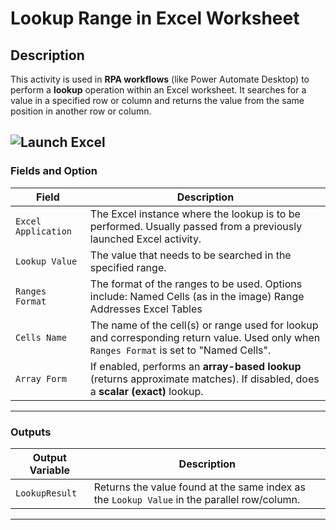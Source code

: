 # Lookup Range in Excel Worksheet

## Description
This activity is used in **RPA workflows** (like Power Automate Desktop) to perform a **lookup** operation within an Excel worksheet. It searches for a value in a specified row or column and returns the value from the same position in another row or column.

![Launch Excel](../../../assets/excel/lookup-range-in-excel-worksheet.png)  
---

### Fields and Option 

| **Field**            | **Description** |
|----------------------|------------------|
| `Excel Application`  | The Excel instance where the lookup is to be performed. Usually passed from a previously launched Excel activity. |
| `Lookup Value`       | The value that needs to be searched in the specified range. |
| `Ranges Format`      | The format of the ranges to be used. Options include: Named Cells (as in the image) Range Addresses Excel Tables |
| `Cells Name`         | The name of the cell(s) or range used for lookup and corresponding return value. Used only when `Ranges Format` is set to "Named Cells". |
| `Array Form`         | If enabled, performs an **array-based lookup** (returns approximate matches). If disabled, does a **scalar (exact)** lookup. |

---
### Outputs

| **Output Variable** | **Description** |
|---------------------|------------------|
| `LookupResult`      | Returns the value found at the same index as the `Lookup Value` in the parallel row/column. |

---
